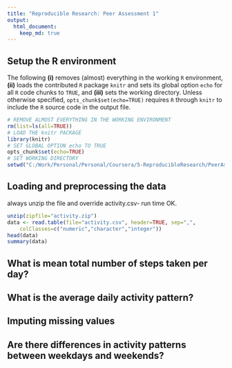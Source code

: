 ```yaml
---
title: "Reproducible Research: Peer Assessment 1"
output: 
  html_document:
    keep_md: true
---
```




## Setup the R environment

The following **(i)** removes (almost) everything in the working `R` environment, **(ii)** loads the contributed `R` package `knitr` and sets its global option `echo` for all `R` code chunks to `TRUE`, and **(iii)** sets the working directory. Unless otherwise specified, `opts_chunk$set(echo=TRUE)` requires `R` through `knitr` to include the `R` source code in the output file. 

```r
# REMOVE ALMOST EVERYTHING IN THE WORKING ENVIRONMENT
rm(list=ls(all=TRUE))
# LOAD THE knitr PACKAGE
library(knitr)
# SET GLOBAL OPTION echo TO TRUE
opts_chunk$set(echo=TRUE)
# SET WORKING DIRECTORY
setwd("C:/Work/Personal/Personal/Coursera/5-ReproducibleResearch/PeerAssessment1")
```



## Loading and preprocessing the data

always unzip the file and override activity.csv- run time OK.

```r
unzip(zipfile="activity.zip")
data <- read.table(file="activity.csv", header=TRUE, sep=",", 
	colClasses=c("numeric","character","integer"))
head(data)
summary(data)
```


## What is mean total number of steps taken per day?



## What is the average daily activity pattern?



## Imputing missing values



## Are there differences in activity patterns between weekdays and weekends?
